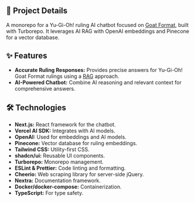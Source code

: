 

<BackPage href="/projects" content="back to projects" />

<ProjectHero project={project} />

## 📄 Project Details

A monorepo for a Yu-Gi-Oh! ruling AI chatbot focused on [Goat Format](https://www.goatformat.com/whatisgoat.html), built with Turborepo. It leverages AI RAG with OpenAI embeddings and Pinecone for a vector database.

## ✨ Features

- **Accurate Ruling Responses:** Provides precise answers for Yu-Gi-Oh! Goat Format rulings using a [RAG](https://www.pinecone.io/learn/retrieval-augmented-generation/) approach.
- **AI-Powered Chatbot:** Combine AI reasoning and relevant context for comprehensive answers.

## 🛠️ Technologies

- **Next.js:** React framework for the chatbot.
- **Vercel AI SDK:** Integrates with AI models.
- **OpenAI:** Used for embeddings and AI models.
- **Pinecone:** Vector database for ruling embeddings.
- **Tailwind CSS:** Utility-first CSS.
- **shadcn/ui:** Reusable UI components.
- **Turborepo:** Monorepo management.
- **ESLint & Prettier:** Code linting and formatting.
- **Cheerio:** Web scraping library for server-side jQuery.
- **Nextra:** Documentation framework.
- **Docker/docker-compose:** Containerization.
- **TypeScript:** For type safety.
